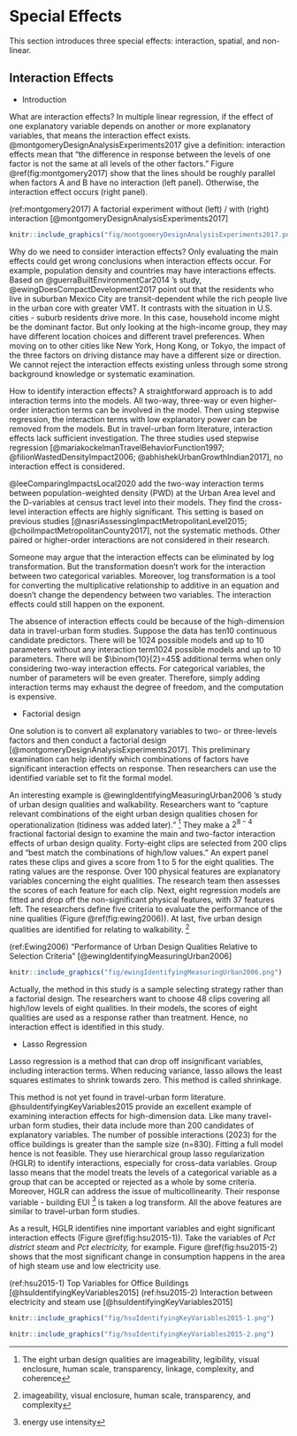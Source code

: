 # Special Effects

This section introduces three special effects: interaction, spatial, and non-linear.

## Interaction Effects

-   Introduction

What are interaction effects? In multiple linear regression, if the effect of one explanatory variable depends on another or more explanatory variables, that means the interaction effect exists. @montgomeryDesignAnalysisExperiments2017 give a definition: interaction effects mean that "the difference in response between the levels of one factor is not the same at all levels of the other factors." Figure \@ref(fig:montgomery2017) show that the lines should be roughly parallel when factors A and B have no interaction (left panel). Otherwise, the interaction effect occurs (right panel).

(ref:montgomery2017) A factorial experiment without (left) / with (right) interaction [@montgomeryDesignAnalysisExperiments2017]

```r
knitr::include_graphics("fig/montgomeryDesignAnalysisExperiments2017.png")
```

Why do we need to consider interaction effects? Only evaluating the main effects could get wrong conclusions when interaction effects occur. For example, population density and countries may have interactions effects. Based on @guerraBuiltEnvironmentCar2014 's study, @ewingDoesCompactDevelopment2017 point out that the residents who live in suburban Mexico City are transit-dependent while the rich people live in the urban core with greater VMT. It contrasts with the situation in U.S. cities - suburb residents drive more. In this case, household income might be the dominant factor. But only looking at the high-income group, they may have different location choices and different travel preferences. When moving on to other cities like New York, Hong Kong, or Tokyo, the impact of the three factors on driving distance may have a different size or direction. We cannot reject the interaction effects existing unless through some strong background knowledge or systematic examination.

How to identify interaction effects? A straightforward approach is to add interaction terms into the models. All two-way, three-way or even higher-order interaction terms can be involved in the model. Then using stepwise regression, the interaction terms with low explanatory power can be removed from the models. But in travel-urban form literature, interaction effects lack sufficient investigation. The three studies used stepwise regression [@mariakockelmanTravelBehaviorFunction1997; @filionWastedDensityImpact2006; @abhishekUrbanGrowthIndian2017], no interaction effect is considered.

@leeComparingImpactsLocal2020 add the two-way interaction terms between population-weighted density (PWD) at the Urban Area level and the D-variables at census tract level into their models. They find the cross-level interaction effects are highly significant. This setting is based on previous studies [@nasriAssessingImpactMetropolitanLevel2015; @choiImpactMetropolitanCounty2017], not the systematic methods. Other paired or higher-order interactions are not considered in their research.

Someone may argue that the interaction effects can be eliminated by log transformation. But the transformation doesn't work for the interaction between two categorical variables. Moreover, log transformation is a tool for converting the multiplicative relationship to additive in an equation and doesn't change the dependency between two variables. The interaction effects could still happen on the exponent.

The absence of interaction effects could be because of the high-dimension data in travel-urban form studies. Suppose the data has ten$10$ continuous candidate predictors. There will be 1024 possible models and up to 10 parameters without any interaction term$1024$ possible models and up to 10 parameters. There will be $\binom{10}{2}=45$ additional terms when only considering two-way interaction effects. For categorical variables, the number of parameters will be even greater. Therefore, simply adding interaction terms may exhaust the degree of freedom, and the computation is expensive.

-   Factorial design

One solution is to convert all explanatory variables to two- or three-levels factors and then conduct a factorial design [@montgomeryDesignAnalysisExperiments2017]. This preliminary examination can help identify which combinations of factors have significant interaction effects on response. Then researchers can use the identified variable set to fit the formal model.

An interesting example is @ewingIdentifyingMeasuringUrban2006 's study of urban design qualities and walkability. Researchers want to "capture relevant combinations of the eight urban design qualities chosen for operationalization (tidiness was added later)." [^interaction-1] They make a $2^{8-4}$ fractional factorial design to examine the main and two-factor interaction effects of urban design quality. Forty-eight clips are selected from 200 clips and "best match the combinations of high/low values." An expert panel rates these clips and gives a score from 1 to 5 for the eight qualities. The rating values are the response. Over 100 physical features are explanatory variables concerning the eight qualities. The research team then assesses the scores of each feature for each clip. Next, eight regression models are fitted and drop off the non-significant physical features, with 37 features left. The researchers define five criteria to evaluate the performance of the nine qualities (Figure \@ref(fig:ewing2006)). At last, five urban design qualities are identified for relating to walkability. [^interaction-2]

[^interaction-1]: The eight urban design qualities are imageability, legibility, visual enclosure, human scale, transparency, linkage, complexity, and coherence

[^interaction-2]: imageability, visual enclosure, human scale, transparency, and complexity

(ref:Ewing2006) "Performance of Urban Design Qualities Relative to Selection Criteria" [@ewingIdentifyingMeasuringUrban2006]

```r
knitr::include_graphics("fig/ewingIdentifyingMeasuringUrban2006.png")
```

Actually, the method in this study is a sample selecting strategy rather than a factorial design. The researchers want to choose 48 clips covering all high/low levels of eight qualities. In their models, the scores of eight qualities are used as a response rather than treatment. Hence, no interaction effect is identified in this study.

-   Lasso Regression

Lasso regression is a method that can drop off insignificant variables, including interaction terms. When reducing variance, lasso allows the least squares estimates to shrink towards zero. This method is called shrinkage.

This method is not yet found in travel-urban form literature. @hsuIdentifyingKeyVariables2015 provide an excellent example of examining interaction effects for high-dimension data. Like many travel-urban form studies, their data include more than 200 candidates of explanatory variables. The number of possible interactions (2023) for the office buildings is greater than the sample size (n=830). Fitting a full model hence is not feasible. They use hierarchical group lasso regularization (HGLR) to identify interactions, especially for cross-data variables. Group lasso means that the model treats the levels of a categorical variable as a group that can be accepted or rejected as a whole by some criteria. Moreover, HGLR can address the issue of multicollinearity. Their response variable - building EUI [^interaction-3] is taken a log transform. All the above features are similar to travel-urban form studies.

[^interaction-3]: energy use intensity

As a result, HGLR identifies nine important variables and eight significant interaction effects (Figure \@ref(fig:hsu2015-1)). Take the variables of *Pct district steam* and *Pct electricity,* for example. Figure \@ref(fig:hsu2015-2) shows that the most significant change in consumption happens in the area of high steam use and low electricity use.

(ref:hsu2015-1) Top Variables for Office Buildings [@hsuIdentifyingKeyVariables2015] (ref:hsu2015-2) Interaction between electricity and steam use [@hsuIdentifyingKeyVariables2015]

```r
knitr::include_graphics("fig/hsuIdentifyingKeyVariables2015-1.png")
```

```r
knitr::include_graphics("fig/hsuIdentifyingKeyVariables2015-2.png")
```

<!-- Ridge regression can be understood as a restricted least squares problem. Denote the constraint $s$, the solution of ridge coefficient estimates satisfies -->

<!-- \begin{equation} -->

<!-- \min_{\boldsymbol\beta}\left\{\sum_{i=1}^n\left(y_i-\beta_0-\sum_{j=1}^p\beta_jx_j\right)^2\right\}\text{ subject to } \sum_{j=1}^p\beta_j^2\le s -->

<!-- \end{equation} -->

<!-- Another approach is to replace the constraint term $\sum_{j=1}^p\beta_j^2\le s$ with $\sum_{j=1}^p|\beta_j|\le s$. This method is called lasso regression. -->

<!-- \begin{equation} -->

<!-- \min_{\boldsymbol\beta}\left\{\sum_{i=1}^n\left(y_i-\beta_0-\sum_{j=1}^p\beta_jx_j\right)^2\right\}\text{ subject to } \sum_{j=1}^p|\beta_j|\le s -->

<!-- \end{equation} -->

<!-- Suppose the case of two predictors, the quadratic loss function creates a spherical constraint for a geometric illustration, while the norm loss function is a diamond. The contours of $\mathrm{SSE}$ are many expanding ellipses centered around least square estimate $\hat\beta_{LS}$. Each ellipse represents a $k$ value. -->

<!-- If the restriction $s$ also called 'budget' is very large, the restriction area will cover the point of $\hat\beta_{LS}$. That means $\hat\beta_{LS}=\hat\beta_{R}$ and $k=0$. -->

<!-- When $s$ is small, the solution is to choose the ellipse contacting the constraint area with corresponding $k$ and $\mathrm{SSE}$. -->

<!-- Here lasso constraint has sharp corners at each axes. When the ellipse has a intersect point on one corner, that means one of the coefficient equals zero. But it will not happen on ridge constraint. -->

<!-- Therefore, an improvement of lasso with respect to ridge regression is that lasso allow some estimates $\beta_j=0$. It makes the results more interpretative. Moreover, lasso regression can make variable selection. -->

<!-- ### Shinkage Methods -->

<!-- Balance underfitting and overfitting, missing interaction effects and Multicollinearity. -->

<!-- - Multicollinearity -->

<!-- Multicollinearity or near-linear dependence refers to the models with highly correlated predictors. -->

<!-- When data is generated from experimental design, the treatments could be fixed variables and be orthogonal. -->

<!-- But travel-urban form model is observational studies and nothing can be controlled as in lab. It is known that there are complex correlations among the built-environment predictors themselves. -->

<!-- Although, the basic IID assumptions do not require that all predictors are independent, when the predictors are near-linear dependent, the model is ill-conditioned and the least-square estimators are unstable. -->

<!-- Many studies such as @alamFactorsAffectingTravel2018, check the Variance Inflation Factors (VIF) after fitting the models. -->

<!-- Using Principal Components Regression (PCR) method, some disaggregated travel models' $R^2$ can be over 0.5 [@hamidiLongitudinalStudyChanges2014;@tianTrafficGeneratedMixedUse2015]. -->

<!-- But the limitation is that the principal components are hard to interpret the meaning. -->

<!-- The results of PCR may just describe the data themselves and they are reproducible but not replicable for other data. -->

<!-- Some research further investigate which variable plays the primary role. -->

<!-- Using meta-regression, @gimRelationshipsLandUse2013 find that accessibility to regional centers is the primary factor affecting travel behavior, while other D-variables are conditional or auxiliary factors. -->

<!-- @handyEnoughAlreadyLet2018 says most of the D-variable models have moderate multicollinearity issue and suggest to replace 'Ds' with 'Accessibility' framework. -->

<!-- A question is, does the multicollinearity disappear in the new 'A' framework? -->

<!-- Based on @handyPlanningAccessibilityTheory2005 's suggestion, @proffittAccessibilityPlanningAmerican2019 create an accessibility index by regression tree. It seems like multicollinearity is not the reason of choosing "D" or "A". -->

<!-- To address multicollinearity, ridge regression [@hoerlRidgeRegressionBiased1970], surrogate model [@jensenSurrogateModelsIllconditioned2010a;@jensenVariationsRidgeTraces2012], and lasso regression have provided plenty of choices. -->

<!-- @tsaoEstimableGroupEffects2019 contribute another approach to handle multicollinearity which still uses ordinary least squares regression. -->

<!-- Hence these 'traditional' methods are implementable and interpretative. More important is that they are comparable. -->

<!-- Researcher maybe don't need to rush into some more complex methods or post studies. -->

<!-- Variance Inflation Factors -->

<!-- Principal Components Regression (PCR) is a dimension reduction method. -->

<!-- @hoerlRidgeRegressionBiased1970 proposed ridge regression to address the nonorthogonal problems. -->

<!-- [@jensenSurrogateModelsIllconditioned2010a;@jensenVariationsRidgeTraces2012] proposed surrogate model to further improve ridge regression. -->

<!-- - Variance Inflation -->

<!-- Multicollinearity can make the variances inflated and impact model precision seriously. If some of predictors are exact linear dependent, the matrix $(\mathbf{X'X})^{-1}$ is symmetric but non-invertible. By spectral decomposition of symmetric matrix, $\mathbf{X'X}=\mathbf{P'\Lambda P}$ where $\Lambda=\text{diag}(\lambda_1,...,\lambda_p)$, $\lambda_i$'s are eigenvalues of $\mathbf{X'X}$, $\mathbf{P}$ is an orthogonla matrix whose columns are normalize eigenvectors. Then the total-variance of $\boldsymbol{\hat\beta}_{LS}$ is $\sigma^2\sum_{j=1}^p1/\lambda_j$. -->

<!-- If the predictors are near-linear dependent or nearly singular, $\lambda_j$s may be very small and the total-variance of $\boldsymbol{\hat\beta}_{LS}$ is highly inflated. -->

<!-- For the same reason, the correlation matrix using unit length scaling $\mathbf{Z'Z}$ will has a inverse matrix with inflated variances. That means that the diagonal elements of $(\mathbf{Z'Z})^{-1}$ are not all equal to one. The diagonal elements are called **Variance Inflation Factors**, which can be used to examine multicollinearity. The VIF for a particular predictor is examined by $\mathrm{VIF}_j=\frac{1}{1-R_j^2}$, -->

<!-- where $R_j^2$ is the coefficient of determination by regressing $x_j$ on all the remaining predictors. -->

<!-- \begin{equation} -->

<!-- \mathrm{VIF}_j=\frac{1}{1-R_j^2} -->

<!-- (\#eq:vif) -->

<!-- \end{equation} -->

<!-- A common approach is to drop off the predictor with greatest VIF and refit the model until all VIFs are less than 10. However, dropping off one or more predictors will lose many information which might be valuable for explaining response. Due to the complexity among predictors, dropping off the predictor with the greatest VIF is not always the best choice. Sometimes, removing a predictor with moderate VIF can make all VIFs less than 10 in the refitted model. Moreover, there is not an unique criteria for VIF value. When the relationship between predictor and response is weak, or the $R^2$ is low, the VIFs less than 10 may also affect the ability of estimation dramatically. -->

<!-- Orthogonalization before fitting the model might be helpful. Other approaches such as principal components regression, ridge regression, etc. could deal with multicollinearity better. -->

<!-- - Principal Components Regression -->

<!-- Principal Components Regression (PCR) is a dimension reduction method which projecting the original predictors into a lower-dimension space. -->

<!-- It still uses a singular value decomposition (SVD) and get $\mathbf{X'X}=\mathbf{Q\Lambda Q}'$ -->

<!-- $\mathbf{Q}$ are the matrix who columns are orthogonal eigenvectors of $\mathbf{X'X}$. $\Lambda=\text{diag}(\lambda_1,...,\lambda_p)$ is decreasing eigenvalues with $\lambda_1\ge\lambda_1\ge\cdots\ge\lambda_p$. Then the linear model can transfer to -->

<!-- $\mathbf{y} = \mathbf{XQQ}'\boldsymbol\beta + \varepsilon = \mathbf{Z}\boldsymbol\theta + \varepsilon$, -->

<!-- where $\mathbf{Z}=\mathbf{XQ}$, $\boldsymbol\theta=\mathbf{Q}'\boldsymbol\beta$. -->

<!-- $\boldsymbol\theta$ is called the regression parameters of the principal components. -->

<!-- $\mathbf{Z}=\{\mathbf{z}_1,...,\mathbf{z}_p\}$ is known as the matrix of principal components of $\mathbf{X'X}$. -->

<!-- Then $\mathbf{z}'_j\mathbf{z}_j=\lambda_j$ is the $j$th largest eigenvalue of $\mathbf{X'X}$. -->

<!-- PCR usually chooses several $\mathbf{z}_j$s with largest $\lambda_j$s and can eliminate multicollinearity. -->

<!-- Its estimates $\boldsymbol{\hat\beta}_{P}$ results in low bias but the mean squared error $MSE(\boldsymbol{\hat\beta}_{P})$ is smaller than that of least square $MSE(\boldsymbol{\hat\beta}_{LS})$. -->

<!-- - Ridge Regression -->

<!-- Least squares method gives the unbiased estimates of regression coefficients. -->

<!-- However, multicollinearity will lead to inflated variance and make the estimates unstable and unreliable. -->

<!-- To get a smaller variance, a tradeoff is to release the requirement of unbiasedness. -->

<!-- @hoerlRidgeRegressionBiased1970 proposed ridge regression to address the nonorthogonal problems. -->

<!-- The estimates of ridge regression are $\boldsymbol{\hat\beta}_{R}=(\mathbf{X'X}+k\mathbf{I})^{-1}\mathbf{X'}\mathbf{y}$, -->

<!-- where $k\ge0$ is a selected constant and is called a biasing parameter. When $k=0$, the ridge estimator reduces to least squares estimators. -->

<!-- \begin{equation} -->

<!-- \boldsymbol{\hat\beta}_{R}=(\mathbf{X'X}+k\mathbf{I})^{-1}\mathbf{X'}\mathbf{y} -->

<!-- (\#eq:ridge-e) -->

<!-- \end{equation} -->

<!-- Denote $\boldsymbol{\hat\beta}_{R}$ are biased estimates but its variance is small enough. -->

<!-- \begin{equation} -->

<!-- \begin{split} -->

<!-- \mathrm{MSE}(\boldsymbol{\hat\beta}_{R})&=E[\boldsymbol{\hat\beta}_{R}-\boldsymbol{\beta}]^2=\mathrm{Var}[\boldsymbol{\hat\beta}_{R}]+\mathrm{Bias}[\boldsymbol{\hat\beta}_{R}]^2\\ -->

<!-- &<\mathrm{MSE}(\boldsymbol{\hat\beta}_{LS})=\mathrm{Var}[\boldsymbol{\hat\beta}_{LS}] -->

<!-- \end{split} -->

<!-- \end{equation} -->

<!-- When $\mathbf{X}$ is nonsingular and $(\mathbf{X'X})^{-1}$ exists, the ridge estimator is a linear transformation of $\boldsymbol{\hat\beta}_{LS}$. That is $\boldsymbol{\hat\beta}_{R}=\mathbf{Z}_k\boldsymbol{\hat\beta}_{LS}$ where $\mathbf{Z}_k=(\mathbf{X'X}+k\mathbf{I})^{-1}\mathbf{X'X}$ -->

<!-- Recall the total-variance of $\boldsymbol{\hat\beta}_{LS}$ is $\sigma^2\sum_{j=1}^p1/\lambda_j$. -->

<!-- The total-variance of $\boldsymbol{\hat\beta}_{R}$ is -->

<!-- \begin{equation} -->

<!-- \mathrm{tr}(\mathrm{Cov}[\boldsymbol{\hat\beta}_{R}])=\sigma^2\sum_{j=1}^p\frac{\lambda_j}{(\lambda_j+k)^2} -->

<!-- \end{equation} -->

<!-- Thus, introducing $k$ into the model can avoid tiny denominators and eliminate the inflated variance. -->

<!-- Choosing a proper value of $k$ is to keep the balance of $\mathrm{MSE}$ and $\mathrm{Bias}$. -->

<!-- The bias in $\boldsymbol{\hat\beta}_{R}$ is -->

<!-- \begin{equation} -->

<!-- \mathrm{Bias}(\boldsymbol{\hat\beta}_{R})^2=k^2\boldsymbol{\beta}'(\mathbf{X'X}+k\mathbf{I})^{-2}\boldsymbol{\beta} -->

<!-- \end{equation} -->

<!-- Hence,increasing $k$ will reduce $MSE$ but make greater $bias$. -->

<!-- Ridge trace is a plot of $\boldsymbol{\hat\beta}_{R}$ versus $k$ that can help to select a suitable value of $k$. -->

<!-- First, at the value of $k$, the estimates should be stable. Second, the estimated coefficients should have proper sign and reasonable values. Third, the $SSE$ also should has a reasonable value. -->

<!-- Ridge regression will not give a greater $R^2$ than least squares method. Because the total sum of squares is fixed. -->

<!-- \begin{equation} -->

<!-- \begin{split} -->

<!-- \mathrm{SSE}(\boldsymbol{\hat\beta}_{R})&=(\mathbf{y-X}\boldsymbol{\hat\beta}_{R})'(\mathbf{y-X}\boldsymbol{\hat\beta}_{R})\\ -->

<!-- &=(\mathbf{y-X}\boldsymbol{\hat\beta}_{LS})'(\mathbf{y-X}\boldsymbol{\hat\beta}_{LS})+(\boldsymbol{\hat\beta}_{LS}-\boldsymbol{\hat\beta}_{R})'\mathbf{X'X}(\boldsymbol{\hat\beta}_{LS}-\boldsymbol{\hat\beta}_{R})\\ -->

<!-- &=\mathrm{SSE}(\boldsymbol{\hat\beta}_{LS})+(\boldsymbol{\hat\beta}_{LS}-\boldsymbol{\hat\beta}_{R})'\mathbf{X'X}(\boldsymbol{\hat\beta}_{LS}-\boldsymbol{\hat\beta}_{R})\\ -->

<!-- &\ge \mathrm{SSE}(\boldsymbol{\hat\beta}_{LS}) -->

<!-- \end{split} -->

<!-- \end{equation} -->

<!-- The advantage of ridge regression is to obtain a suitable set of parameter estimates rather than to improve the fitness. It could have a better prediction ability than least squares. -->

<!-- It can also be useful for variable selection. The variables with unstable ridge trace or tending toward the value of zero can be removed from the model. -->

<!-- In many case, the ridge trace is erratic divergence and may revert back to least square estimates. -->

<!-- [@jensenSurrogateModelsIllconditioned2010a;@jensenVariationsRidgeTraces2012] proposed surrogate model to further improve ridge regression. Surrogate model chooses $k$ depend on matrix $\mathbf{X}$ and free to $\mathbf{Y}$. -->

<!-- Using a compact singular value decomposition (SVD), the original can be decomposed to maxtix$\mathbf{X}=\mathbf{PD_{\xi}Q}'$. $\mathbf{P}$ and $\mathbf{Q}$ are orthogonal. The columns of $\mathbf{P}$ and $\mathbf{Q}$ are left-singular vectors and right-singular vectors of $\mathbf{X}$. -->

<!-- It satisfies $\mathbf{P'P}=\mathbf{I}$ and $\mathbf{D}_{\xi}=\text{diag}(\xi_1,...,\xi_p)$ is decreasing singular values. Then $\mathbf{X}_k=\mathbf{PD}((\xi_i^2+k_i)^{1/2})\mathbf{Q}'$ and -->

<!-- \begin{equation} -->

<!-- \begin{split} -->

<!-- \mathbf{X'X}=&\mathbf{QD}_\xi^2\mathbf{Q}'\\ -->

<!-- \mathbf{X}_k'\mathbf{X}_k=&\mathbf{Q(D_\xi^2+K)}\mathbf{Q}'\quad\text{generalized surrogate}\\ -->

<!-- \mathbf{X}_k'\mathbf{X}_k=&\mathbf{QD}_\xi^2\mathbf{Q}'+k\mathbf{I}\quad\text{ordinary surrogate} -->

<!-- \end{split} -->

<!-- \end{equation} -->

<!-- and the surrogate solution $\boldsymbol{\hat\beta}_{S}$ is -->

<!-- \begin{equation} -->

<!-- \mathbf{Q(D^2_{\xi}+K)Q}'\boldsymbol{\hat\beta}_{S}=\mathbf{X}_k=\mathbf{QD}((\xi_i^2+k_i)^{1/2})\mathbf{P}'\mathbf{y} -->

<!-- (\#eq:surrogate-e) -->

<!-- \end{equation} -->

<!-- Jensen and Ramirez proved that $\mathrm{SSE}(\boldsymbol{\hat\beta}_{S})< \mathrm{SSE}(\boldsymbol{\hat\beta}_{S})$ and surrogate model's canonical traces are monotone in $k$. -->
